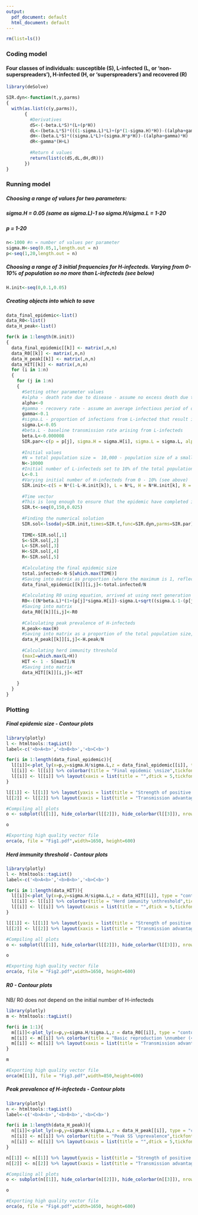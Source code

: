 ```yaml
---
output:
  pdf_document: default
  html_document: default
---
```


```r
rm(list=ls()) 
```

### Coding model 

#### Four classes of individuals: susceptible (S), L-infected (L, or 'non-superspreaders'), H-infected (H, or 'superspreaders') and recovered (R) 

```r
library(deSolve)

SIR.dyn<-function(t,y,parms) 
{
  with(as.list(c(y,parms)),
       {
         #Derivatives
         dS<-(-beta.L*S)*(L+(p*H))
         dL<-(beta.L*S)*(((1-sigma.L)*L)+(p*(1-sigma.H)*H))-((alpha+gamma)*L)
         dH<-(beta.L*S)*((sigma.L*L)+(sigma.H*p*H))-((alpha+gamma)*H) 
         dR<-gamma*(H+L)
         
         #Return 4 values
         return(list(c(dS,dL,dH,dR)))
       })
}
```
### Running model 

##### Choosing a range of values for two parameters: 
##### sigma.H = 0.05 (same as sigma.L)-1 so sigma.H/sigma.L = 1-20
##### p = 1-20

```r
n<-1000 #n = number of values per parameter
sigma.H<-seq(0.05,1,length.out = n)
p<-seq(1,20,length.out = n)
```

##### Choosing a range of 3 initial frequencies for H-infecteds. Varying from 0-10% of population so no more than L-infecteds (see below)

```r
H.init<-seq(0,0.1,0.05)
```

##### Creating objects into which to save

```r
data_final_epidemic<-list()
data_R0<-list()
data_H_peak<-list()
```

```r
for(k in 1:length(H.init))
{
  data_final_epidemic[[k]] <- matrix(,n,n)
  data_R0[[k]] <- matrix(,n,n)
  data_H_peak[[k]] <- matrix(,n,n)
  data_HIT[[k]] <- matrix(,n,n)
  for (i in 1:n)
  { 
    for (j in 1:n)
    {
      #Setting other parameter values
      #alpha - death rate due to disease - assume no excess death due to infection 
      alpha<-0
      #gamma - recovery rate - assume an average infectious period of one week
      gamma<-0.1
      #sigma.L - proportion of infections from L-infected that result in H-infected - set at 0.05
      sigma.L<-0.05
      #beta.L - baseline transmission rate arising from L-infecteds 
      beta.L<-0.000008
      SIR.par<-c(p = p[j], sigma.H = sigma.H[i], sigma.L = sigma.L, alpha = alpha, gamma = gamma, beta.L = beta.L)
      
      #Initial values
      #N = total population size =  10,000 - population size of a small town in the UK
      N<-10000
      #Initial number of L-infecteds set to 10% of the total population size
      L<-0.1
      #Varying initial number of H-infecteds from 0 - 10% (see above)
      SIR.init<-c(S = N*(1-L-H.init[k]), L = N*L, H = N*H.init[k], R = 0) 
      
      #Time vector
      #This is long enough to ensure that the epidemic have completed in all cases
      SIR.t<-seq(0,150,0.025)
      
      #Finding the numerical solution 
      SIR.sol<-lsoda(y=SIR.init,times=SIR.t,func=SIR.dyn,parms=SIR.par)
      
      TIME<-SIR.sol[,1]
      S<-SIR.sol[,2]
      L<-SIR.sol[,3]
      H<-SIR.sol[,4]
      R<-SIR.sol[,5]
      
      #Calculating the final epidemic size 
      total.infected<-N-S[which.max(TIME)]
      #Saving into matrix as proportion (where the maximum is 1, reflecting everyone in the population becoming infected)
      data_final_epidemic[[k]][i,j]<-total.infected/N
      
      #Calculating R0 using equation, arrived at using next generation method of Diekmann et al. 2010, doi: 10.1098/rsif.2009.0386
      R0<-((N*beta.L)*(1+(p[j]*sigma.H[i])-sigma.L+sqrt((sigma.L-1-(p[j]*sigma.H[i]))^2-((4*p[j])*(sigma.H[i]-sigma.L)))))/(2*(alpha+gamma))
      #Saving into matrix  
      data_R0[[k]][i,j]<-R0
    
      #Calculating peak prevalence of H-infecteds
      H.peak<-max(H)
      #Saving into matrix as a proportion of the total population size, N  
      data_H_peak[[k]][i,j]<-H.peak/N
      
      #Calculating herd immunity threshold
      (maxI=which.max(L+H))
      HIT <- 1 - S[maxI]/N
      #Saving into matrix 
      data_HIT[[k]][i,j]<-HIT
      
    }
  }
}
```

### Plotting 

##### Final epidemic size - Contour plots

```r
library(plotly)
l <- htmltools::tagList()
label<-c('<b>A<b>','<b>B<b>','<b>C<b>')

for(i in 1:length(data_final_epidemic)){
  l[[i]]<-plot_ly(x=p,y=sigma.H/sigma.L,z = data_final_epidemic[[i]], type = "contour",contours = list(showlabels = FALSE, start=0.3,end=1,size=0.1,labelfont = list(size = 20, color = 'white')),line = list(width = 0, color = 'white'))
  l[[i]] <- l[[i]] %>% colorbar(title = "Final epidemic \nsize",tickfont = list(size = 25),titlefont = list(size = 25))
  l[[i]] <- l[[i]] %>% layout(xaxis = list(title = "",dtick = 5,tickfont = list(size = 25)), yaxis = list(title = "",dtick=5,tickfont = list(size = 25)),annotations = list(x = 0 , y = 1, showarrow=T, arrowcolor='white', xref='paper', yref='paper',font = list(size = 35)),margin=1)
}

l[[1]] <- l[[1]] %>% layout(yaxis = list(title = "Strength of positive feedback loop \n(<i>\u03c3<sub>H</sub>/\u03c3<sub>L</sub></i>)",dtick = 5,tickfont = list(size = 25),titlefont = list(size = 25)))
l[[2]] <- l[[2]] %>% layout(xaxis = list(title = "Transmission advantage of SS \n(<i>p</i>)",dtick = 5,tickfont = list(size = 25),titlefont = list(size = 25)))

#Compiling all plots 
o <- subplot(l[[1]], hide_colorbar(l[[2]]), hide_colorbar(l[[3]]), nrows = 1, shareX=T, shareY = F, titleY = T) 

o

#Exporting high quality vector file 
orca(o, file = "Fig1.pdf",width=1650, height=600)

```

##### Herd immunity threshold - Contour plots

```r
library(plotly)
l <- htmltools::tagList()
label<-c('<b>A<b>','<b>B<b>','<b>C<b>')

for(i in 1:length(data_HIT)){
  l[[i]]<-plot_ly(x=p,y=sigma.H/sigma.L,z = data_HIT[[i]], type = "contour",contours = list(showlabels = FALSE, start=0.3,end=1,size=0.1,labelfont = list(size = 20, color = 'white')),line = list(width = 0, color = 'white'))
  l[[i]] <- l[[i]] %>% colorbar(title = "Herd immunity \nthreshold",tickfont = list(size = 25),titlefont = list(size = 25))
  l[[i]] <- l[[i]] %>% layout(xaxis = list(title = "",dtick = 5,tickfont = list(size = 25)), yaxis = list(title = "",dtick=5,tickfont = list(size = 25)),annotations = list(x = 0 , y = 1, text = label[i], showarrow=T, arrowcolor='white', xref='paper', yref='paper',font = list(size = 35)),margin=1)
}

l[[1]] <- l[[1]] %>% layout(yaxis = list(title = "Strength of positive feedback loop \n(<i>\u03c3<sub>H</sub>/\u03c3<sub>L</sub></i>)",dtick = 5,tickfont = list(size = 25),titlefont = list(size = 25)))
l[[2]] <- l[[2]] %>% layout(xaxis = list(title = "Transmission advantage of SS \n(<i>p</i>)",dtick = 5,tickfont = list(size = 25),titlefont = list(size = 25)))

#Compiling all plots 
o <- subplot(l[[1]], hide_colorbar(l[[2]]), hide_colorbar(l[[3]]), nrows = 1, shareX=T, shareY = F, titleY = T) 

o

#Exporting high quality vector file 
orca(o, file = "Fig2.pdf",width=1650, height=600)

```

##### R0 - Contour plots

NB/ R0 does *not* depend on the initial number of H-infecteds

```r
library(plotly)
m <- htmltools::tagList()

for(i in 1:1){
  m[[i]]<-plot_ly(x=p,y=sigma.H/sigma.L,z = data_R0[[i]], type = "contour",contours = list(showlabels = FALSE,start = 0, end = 16, size = 1, labelfont = list(size = 20, color = 'white')),line = list(width = 0, color = 'white'))
  m[[i]] <- m[[i]] %>% colorbar(title = "Basic reproduction \nnumber (<i>R<sub>0</sub></i>)",tickfont = list(size = 25),titlefont = list(size = 25))
  m[[i]] <- m[[i]] %>% layout(xaxis = list(title = "Transmission advantage of SS \n(<i>p</i>)",dtick = 5,tickfont = list(size = 25),titlefont = list(size = 25)), yaxis = list(title = "Strength of positive feedback loop \n(<i>\u03c3<sub>H</sub>/\u03c3<sub>L</sub></i>)",dtick = 5,tickfont = list(size = 25),titlefont = list(size = 25)))
}

m

#Exporting high quality vector file 
orca(m[[1]], file = "Fig3.pdf",width=850,height=600)

```

##### Peak prevalence of H-infecteds - Contour plots

```r
library(plotly)
n <- htmltools::tagList()
label<-c('<b>A<b>','<b>B<b>','<b>C<b>')

for(i in 1:length(data_H_peak)){
  n[[i]]<-plot_ly(x=p,y=sigma.H/sigma.L,z = data_H_peak[[i]], type = "contour",contours = list(showlabels = FALSE, start=0,end=0.7,size=0.05,labelfont = list(size = 20, color = 'white')),line = list(width = 0, color = 'white'))
  n[[i]] <- n[[i]] %>% colorbar(title = "Peak SS \nprevalence",tickfont = list(size = 25),titlefont = list(size = 25))
  n[[i]] <- n[[i]] %>% layout(xaxis = list(title = "",dtick = 5,tickfont = list(size = 25),titlefont = list(size = 25)), yaxis = list(title = "",dtick = 5,tickfont = list(size = 25),titlefont = list(size = 25)), annotations = list(x = 0 , y = 1, text = label[i], showarrow=T, arrowcolor='white', xref='paper', yref='paper',font = list(size = 35)),margin=1)
}

n[[1]] <- n[[1]] %>% layout(yaxis = list(title = "Strength of positive feedback loop \n(<i>\u03c3<sub>H</sub>/\u03c3<sub>L</sub></i>)",dtick = 5,tickfont = list(size = 25),titlefont = list(size = 25)))
n[[2]] <- n[[2]] %>% layout(xaxis = list(title = "Transmission advantage of SS  \n(<i>p</i>)",dtick = 5,tickfont = list(size = 25),titlefont = list(size = 25)))

#Compiling all plots 
o <- subplot(n[[1]], hide_colorbar(n[[2]]), hide_colorbar(n[[3]]), nrows = 1, shareX=T, shareY = F,titleY = T)

o

#Exporting high quality vector file 
orca(o, file = "Fig4.pdf",width=1650, height=600)

```
